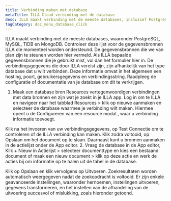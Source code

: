 ```yaml
---
title: Verbinding maken met database
metaTitle: ILLA Cloud verbinding met de database
desc: ILLA maakt verbinding met de meeste databases, inclusief PostgreSQL, MySQL, TiDB en MongoDB
tagCategory: doc_menu_database_click
---
```


ILLA maakt verbinding met de meeste databases, waaronder PostgreSQL, MySQL, TiDB en MongoDB. Controleer deze lijst voor de gegevensbronnen ILLA die momenteel worden ondersteund. De gegevensbronnen die we van plan zijn te steunen worden hier vermeld. Als ILLA bepaalde gegevensbronnen die je gebruikt mist, vul dan het formulier hier in.
De verbindingsgegevens die door ILLA vereist zijn, zijn afhankelijk van het type database dat u wilt verbinden. Deze informatie omvat in het algemeen een hosting, poort, gebruikersgegevens en verbindingsstring. Raadpleeg de configuratie of documentatie van je database om dit te verkrijgen.

1.  Maak een database bron
    Resources vertegenwoordigen verbindingen met data bronnen en zijn wat je zoekt in je ILLA app. Log in om te ILLA en navigeer naar het tabblad Resources > klik op nieuwe aanmaken en selecteer de database waarmee je verbinding wilt maken. Hiermee opent u de Configureren van een resource modal , waar u verbinding informatie toevoegt.

Klik na het invoeren van uw verbindingsgegevens, op Test Connectie om te controleren of de ILLA verbinding kan maken. Klik zodra voltooid, op Opslaan om het document op te slaan. 
Daarnaast kunt u bronnen aanmaken in de actielijst onder de App editor. 
2\. Vraag de database
in de App editor, Klik + Nieuw in Actielijst > selecteer documenttype en kies een bestaand document of maak een nieuw document > klik op deze actie en werk de acties bij om informatie op te halen uit de tabel in de database.

Klik op Opslaan en klik vervolgens op Uitvoeren. Zoekresultaten worden automatisch weergegeven nadat de zoekopdracht is voltooid. 
Er zijn enkele geavanceerde instellingen, waaronder hernoemen, instellingen uitvoeren, gegevens transformeren, en het instellen van de afhandeling van de uitvoering succesvol of mislukking, zoals hieronder getoond.
